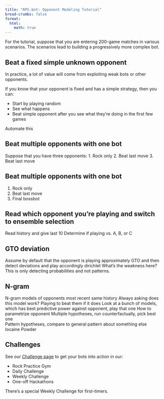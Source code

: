 ```yaml
---
title: "RPS.bot: Opponent Modeling Tutorial"
bread-crumbs: false
format:
  html:
    math: true
---
```

For the tutorial, suppose that you are entering 200-game matches in various scenarios. The scenarios lead to building a progressively more complex bot. 

## Beat a fixed simple unknown opponent
In practice, a lot of value will come from exploiting weak bots or other opponents. 

If you know that your opponent is fixed and has a simple strategy, then you can: 

- Start by playing random
- See what happens
- Beat simple opponent after you see what they're doing in the first few games

Automate this 

## Beat multiple opponents with one bot
Suppose that you have three opponents: 
1. Rock only
2. Beat last move
3. Beat last move

## Beat multiple opponents with one bot
1. Rock only
2. Beat last move
3. Final bossbot

## Read which opponent you're playing and switch to ensemble selection
Read history and give last 10
Determine if playing vs. A, B, or C

## GTO deviation
Assume by default that the opponent is playing approximately GTO and then detect deviations and play accordingly
dirichlet 
What's the weakness here? This is only detecting probabilities and not patterns. 

## N-gram 
N-gram models of opponents
most recent same history
Always asking does this model work? 
Playing to beat them if it does
Look at a bunch of models, which has best predictive power against opponent, play that one
How to parametrize opponent
Multiple hypotheses, run counterfactually, pick best one  
Pattern hypotheses, compare to general pattern about something else
Iocaine Powder

## Challenges
See our [Challenge page](rpsbotchallenge.qmd) to get your bots into action in our:

- Rock Practice Gym 
- Daily Challenge
- Weekly Challenge
- One-off Hackathons

There's a special Weekly Challenge for first-timers.